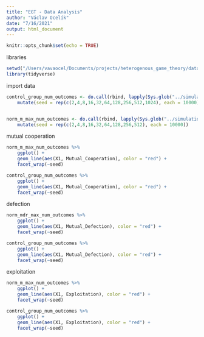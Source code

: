 ```yaml
---
title: "EGT - Data Analysis"
author: "Václav Ocelík"
date: "7/16/2021"
output: html_document
---
```


```r
knitr::opts_chunk$set(echo = TRUE)
```

libraries
```r
setwd("/Users/vavaocel/Documents/projects/heterogenous_game_theory/data_analysis/")
library(tidyverse)
```

import data
```r
control_group_num_outcomes <- do.call(rbind, lapply(Sys.glob("../simulations 2021-/control_groups/results/*_num_outcomes_per_round.csv"), read_csv)) %>%
    mutate(seed = rep(c(2,4,8,16,32,64,128,256,512,1024), each = 10000))


norm_m_max_num_outcomes <- do.call(rbind, lapply(Sys.glob("../simulations 2021-/normal_distributions/norm_m_max/results/*_num_outcomes_per_round.csv"), read_csv))  %>%
    mutate(seed = rep(c(2,4,8,16,32,64,128,256,512), each = 10000))

```


mutual cooperation
```r
norm_m_max_num_outcomes %>%
    ggplot() +
    geom_line(aes(X1, Mutual_Cooperation), color = "red") +
    facet_wrap(~seed)

control_group_num_outcomes %>%
    ggplot() +
    geom_line(aes(X1, Mutual_Cooperation), color = "red") +
    facet_wrap(~seed)
```

defection
```r
norm_mdr_max_num_outcomes %>%
    ggplot() +
    geom_line(aes(X1, Mutual_Defection), color = "red") +
    facet_wrap(~seed)

control_group_num_outcomes %>%
    ggplot() +
    geom_line(aes(X1, Mutual_Defection), color = "red") +
    facet_wrap(~seed)
```

exploitation
```r
norm_m_max_num_outcomes %>%
    ggplot() +
    geom_line(aes(X1, Exploitation), color = "red") +
    facet_wrap(~seed)

control_group_num_outcomes %>%
    ggplot() +
    geom_line(aes(X1, Exploitation), color = "red") +
    facet_wrap(~seed)
```





